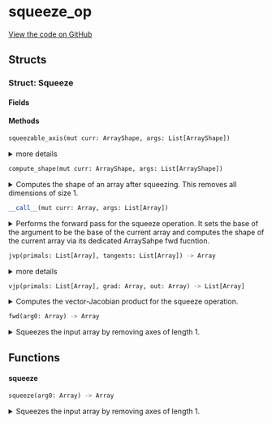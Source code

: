 # squeeze_op



[View the code on GitHub](https://github.com/endia-ai/Endia/tree/nightly/endia/functional/view_ops/squeeze_op.mojo)

## Structs

### Struct: Squeeze





#### Fields

#### Methods

```python
squeezable_axis(mut curr: ArrayShape, args: List[ArrayShape])
```

<details>
<summary>more details</summary>

###### Args

- ``curr``: ``ArrayShape``
  

- ``args``: ``List[ArrayShape]``
  


</details>

```python
compute_shape(mut curr: ArrayShape, args: List[ArrayShape])
```

<details>
<summary>Computes the shape of an array after squeezing. This removes all dimensions of size 1.</summary>

###### Args

- ``curr``: ``ArrayShape``
  The ArrayShape to store the result of the computation.

- ``args``: ``List[ArrayShape]``
  The ArrayShape to squeeze.


</details>

```python
__call__(mut curr: Array, args: List[Array])
```

<details>
<summary>Performs the forward pass for the squeeze operation. It sets the base of the argument to be the base of the current array and computes the shape of the current array via its dedicated ArraySahpe fwd fucntion.</summary>

###### Args

- ``curr``: ``Array``
  The current array to store the result (modified in-place).

- ``args``: ``List[Array]``
  The array on which the squeeze view is created.

**Note:**
The information of the shape computation is stored in the ArrayShape object of the curr array.


</details>

```python
jvp(primals: List[Array], tangents: List[Array]) -> Array
```

<details>
<summary>more details</summary>

###### Args

- ``primals``: ``List[Array]``
  

- ``tangents``: ``List[Array]``
  

###### Returns
- ``Array`` - 


</details>

```python
vjp(primals: List[Array], grad: Array, out: Array) -> List[Array]
```

<details>
<summary>Computes the vector-Jacobian product for the squeeze operation.</summary>

###### Args

- ``primals``: ``List[Array]``
  A list containing the primal input array.

- ``grad``: ``Array``
  The gradient of the output with respect to some scalar function.

- ``out``: ``Array``
  The output of the forward pass (unused in this function).

###### Returns
- ``List[Array]`` - A list containing the gradient with respect to the input.

**Note:**
The vector-Jacobian product for squeeze is computed by unsqueezing the gradient along the axes that were squeezed.


</details>

```python
fwd(arg0: Array) -> Array
```

<details>
<summary>Squeezes the input array by removing axes of length 1.</summary>

###### Args

- ``arg0``: ``Array``
  The input array.

###### Returns
- ``Array`` - The squeezed array.


</details>

## Functions

#### **squeeze**

```python
squeeze(arg0: Array) -> Array
```

<details>
<summary>Squeezes the input array by removing axes of length 1.</summary>

###### Args

- ``arg0``: ``Array``
  The input array.

###### Returns
- ``Array`` - The squeezed array.


</details>

